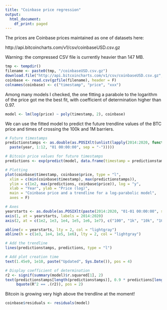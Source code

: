 ```yaml
---
title: "Coinbase price regression"
output:
  html_document:
    df_print: paged
---
```


The prices are Coinbase prices maintained as one of datasets here:

http://api.bitcoincharts.com/v1/csv/coinbaseUSD.csv.gz

Warning: the compressed CSV file is currently heavier than 147 MB.

```r
tmp <- tempdir()
filename <- paste0(tmp, "/coinbaseUSD.csv.gz")
download.file("http://api.bitcoincharts.com/v1/csv/coinbaseUSD.csv.gz", filename)
coinbase <- read.csv(gzfile(filename), header = F)
colnames(coinbase) <- c("timestamp", "price", "xxx")
```

Among many models I checked, the one fitting a parabole to the logarithm of the price got me the best fit, with coefficient of determination higher than 0.97.

```r
model <- lm(log(price) ~ poly(timestamp, 2), coinbase)
```

We can use the fitted model to predict the future trendline values of the BTC price and times of crossing the 100k and 1M barriers.

```r
# Future timestamps
predictionstamps <- as.double(as.POSIXlt(unlist(lapply(2014:2020, function(year)
  paste(year, 1:12, "01 00:00:00", sep = "-")))))

# Bitcoin price values for future timestamps
predictions <- exp(predict(model, data.frame(timestamp = predictionstamps)))

# Plotting
plot(coinbase$timestamp, coinbase$price, type = "l",
  xlim = c(min(coinbase$timestamp), max(predictionstamps)),
  ylim = c(1e2, max(predictions, coinbase$price)), log = "y",
  xlab = "Year", ylab = "Price (log)",
  main = "Coinbase price and a trendline for a log-parabolic model",
  axes = F)

# Axes
yearstarts <- as.double(as.POSIXlt(paste(2014:2020, "01-01 00:00:00", sep = "-")))
axis(1, at = yearstarts, labels = 2014:2020)
axis(2, at = c(1e2, 1e3, 1e4, 1e5, 1e6, 1e7), c("100", "1k", "10k", "100k", "1M", "10M"), las = 2)

abline(v = yearstarts, lty = 2, col = "lightgray")
abline(h = c(1e3, 1e4, 1e5, 1e6), lty = 2, col = "lightgray")

# Add the trendline
lines(predictionstamps, predictions, type = "l")

# Add plot creation time
text(1.45e9, 1e10, paste("Updated", Sys.Date()), pos = 4)

# Display coefficient of determination
r2 <- signif(summary(model)$r.squared[1], 2)
text(predictionstamps[length(predictionstamps)], 0.9 * predictions[length(predictions)],
     bquote(R^2 == .(r2)), pos = 2)
```

Bitcoin is growing very high above the trendline at the moment!

```r
coinbase$residuals <- residuals(model)
```